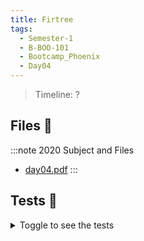 ```yaml
---
title: Firtree
tags:
  - Semester-1
  - B-BOO-101
  - Bootcamp_Phoenix
  - Day04
---
```

> Timeline: ?


## Files 📂

:::note 2020 Subject and Files
- [day04.pdf](https://github.com/Studio-17/Epitech-Subjects/raw/main/Semester-1/B-BOO-101/Bootcamp_Phoenix/Day04/day04.pdf)
:::

## Tests 🤖
<details>
  <summary>Toggle to see the tests</summary>
  <div>
Yo
  </div>
</details>
